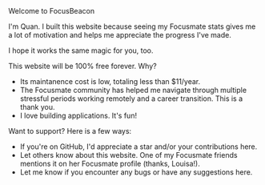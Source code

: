 
<div className="inline-flex gap-1 items-center">
  <span>Welcome to FocusBeacon</span>
  <RiEmotionHappyLine className="text-zinc-600" size={20} />
</div>

I'm Quan. I built this website because seeing my Focusmate stats gives me a lot of motivation and helps me appreciate the progress I've made.

I hope it works the same magic for you, too.

This website will be 100% free forever. Why?

- Its maintanence cost is low, totaling less than $11/year.
- The Focusmate community has helped me navigate through multiple stressful periods working remotely and a career transition. This is a thank you.
- I love building applications. It's fun!

Want to support? Here is a few ways:

- If you're on GitHub, I'd appreciate a star and/or your contributions <LinkExternal href="https://github.com/qu8n/focusbeacon" openInNewTab>here</LinkExternal>.
- Let others know about this website. One of my Focusmate friends mentions it on her Focusmate profile (thanks, Louisa!).
- Let me know if you encounter any bugs or have any suggestions <LinkExternal href="https://forms.gle/D7k33QwMUzK2m1vb7" openInNewTab>here</LinkExternal>.

